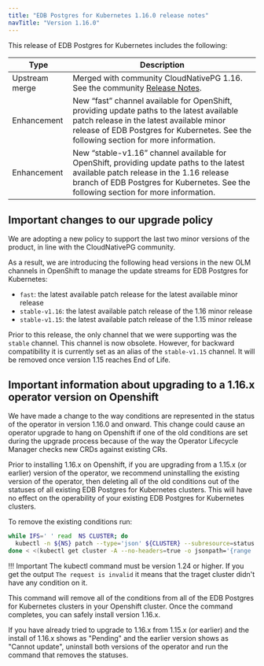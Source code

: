 ```yaml
---
title: "EDB Postgres for Kubernetes 1.16.0 release notes"
navTitle: "Version 1.16.0"
---
```


This release of EDB Postgres for Kubernetes includes the following:

|      Type      |                                                                                  Description                                                                                   |
| -------------- | ------------------------------------------------------------------------------------------------------------------------------------------------------------------------------ |
| Upstream merge | Merged with community CloudNativePG 1.16. See the community [Release Notes](https://cloudnative-pg.io/documentation/1.16/release_notes/#version-1160).                                    |
| Enhancement    | New “fast” channel available for OpenShift, providing update paths to the latest available patch release in the latest available minor release of EDB Postgres for Kubernetes. See the following section for more information.|
| Enhancement    | New “stable-v1.16” channel available for OpenShift, providing update paths to the latest available patch release in the 1.16 release branch of EDB Postgres for Kubernetes. See the following section for more information.   |


## Important changes to our upgrade policy
We are adopting a new policy to support the last two minor versions of the product, in line with the CloudNativePG community.

As a result, we are introducing the following head versions in the new OLM channels in OpenShift to manage the update streams for EDB Postgres for Kubernetes:

* `fast`: the latest available patch release for the latest available minor release
* `stable-v1.16`: the latest available patch release of the 1.16 minor release
* `stable-v1.15`: the latest available patch release of the 1.15 minor release

Prior to this release, the only channel that we were supporting was the `stable` channel. This channel is now obsolete. However, for backward compatibility it is currently set as an alias of the `stable-v1.15` channel. It will be removed once version 1.15 reaches End of Life.

## Important information about upgrading to a 1.16.x operator version on Openshift

We have made a change to the way conditions are represented in the status of
the operator in version 1.16.0 and onward. This change could cause an operator
upgrade to hang on Openshift if one of the old conditions are set during the
upgrade process because of the way the Operator Lifecycle Manager checks new
CRDs against existing CRs.

Prior to installing 1.16.x on Openshift, if you are upgrading from a 1.15.x (or
earlier) version of the operator, we recommend uninstalling the existing
version of the operator, then deleting all of the old conditions out of the
statuses of all existing EDB Postgres for Kubernetes clusters.
This will have no effect on the operability of your existing EDB Postgres for
Kubernetes clusters.

To remove the existing conditions run:

```bash
while IFS=' ' read  NS CLUSTER; do
  kubectl -n ${NS} patch --type='json' ${CLUSTER} --subresource=status -p='[{"op": "remove", "path": "/status/conditions"}]';
done < <(kubectl get cluster -A --no-headers=true -o jsonpath='{range .items[*]}{.metadata.namespace}{" cluster/"}{.metadata.name}{"\n"}{end}')
```

!!! Important
    The kubectl command must be version 1.24 or higher.
    If you get the output `The request is invalid` it means that the traget cluster
    didn't have any condition on it.

This command will remove all of the conditions from all of the EDB Postgres for
Kubernetes clusters in your Openshift cluster.
Once the command completes, you can safely install version 1.16.x.

If you have already tried to upgrade to 1.16.x from 1.15.x (or earlier) and
the install of 1.16.x shows as "Pending" and the earlier version shows as
"Cannot update", uninstall both versions of the operator and
run the command that removes the statuses.
